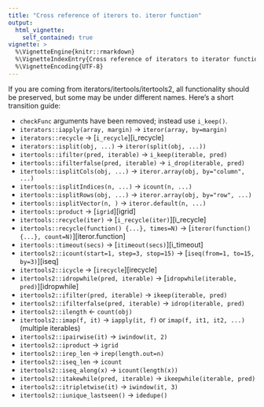 ```yaml
---
title: "Cross reference of iterors to. iteror function"
output:
  html_vignette:
    self_contained: true
vignette: >
  %\VignetteEngine{knitr::rmarkdown}
  %\VignetteIndexEntry{Cross reference of iterators to iterator functions}
  %\VignetteEncoding{UTF-8}
---
```


If you are coming from iterators/itertools/itertools2, all
functionality should be preserved, but some may be under different
names. Here's a short transition guide:

  * `checkFunc` arguments have been removed; instead use `i_keep()`.
  * `iterators::iapply(array, margin)` -> `iteror(array, by=margin)`
  * `iterators::recycle` -> [`i_recycle`][i_recycle]
  * `iterators::isplit(obj, ...)` -> `iteror(split(obj, ...))`
  * `itertools::ifilter(pred, iterable)` -> `i_keep(iterable, pred)`
  * `itertools::ifilterfalse(pred, iterable)` -> `i_drop(iterable, pred)`
  * `itertools::isplitCols(obj, ...)` -> `iteror.array(obj, by="column", ...)`
  * `itertools::isplitIndices(n, ...)` -> `icount(n, ...)`
  * `itertools::isplitRows(obj, ...)` -> `iteror.array(obj, by="row", ...)`
  * `itertools::isplitVector(n, )` -> `iteror.default(n, ...)`
  * `itertools::product` -> [`igrid`][igrid]
  * `itertools::recycle(iter)` -> [`i_recycle(iter)`][i_recycle]
  * `itertools::recycle(function() {...}, times=N)` -> [`iteror(function() {...}, count=N)`][iteror.function]
  * `itertools::timeout(secs)` -> [`itimeout(secs)`][i_timeout]
  * `itertools2::icount(start=1, step=3, stop=15)` -> [`iseq(from=1, to=15, by=3)`][iseq]
  * `itertools2::icycle` -> [`irecycle`][irecycle]
  * `itertools2::idropwhile(pred, iterable)` -> [`idropwhile(iterable, pred)`][idropwhile]
  * `itertools2::ifilter(pred, iterable)` -> `ikeep(iterable, pred)`
  * `itertools2::ifilterfalse(pred, iterable)` -> `idrop(iterable, pred)`
  * `itertools2::ilength` <- `count(obj)`
  * `itertools2::imap(f, it)` -> `iapply(it, f)`
                                 or `imap(f, it1, it2, ...)` (multiple iterables)
  * `itertools2::ipairwise(it)` -> `iwindow(it, 2)`
  * `itertools2::iproduct` -> `igrid`
  * `itertools2::irep_len` -> `irep(length.out=n)`
  * `itertools2::iseq_len` -> `icount`
  * `itertools2::iseq_along(x)` -> `icount(length(x))`
  * `itertools2::itakewhile(pred, iterable)` -> `ikeepwhile(iterable, pred)`     
  * `itertools2::itripletwise(it)` -> `iwindow(it, 3)`
  * `itertools2::iunique_lastseen()` -> `idedupe()`
